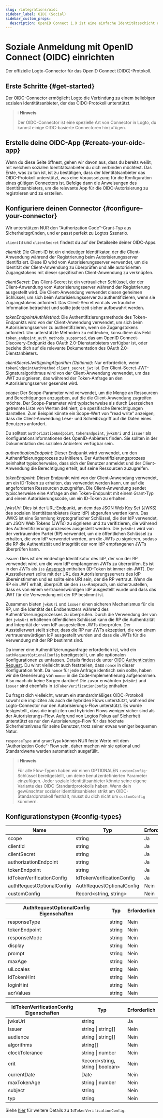 ```yaml
---
slug: /integrations/oidc
sidebar_label: OIDC (Social)
sidebar_custom_props:
  description: OpenID Connect 1.0 ist eine einfache Identitätsschicht auf dem OAuth 2.0-Protokoll.
---
```



# Soziale Anmeldung mit OpenID Connect (OIDC) einrichten

Der offizielle Logto-Connector für das OpenID Connect (OIDC)-Protokoll.

<GuideTip />

## Erste Schritte \{#get-started}

Der OIDC-Connector ermöglicht Logto die Verbindung zu einem beliebigen sozialen Identitätsanbieter, der das OIDC-Protokoll unterstützt.

> ℹ️ **Hinweis**
>
> Der OIDC-Connector ist eine spezielle Art von Connector in Logto, du kannst einige OIDC-basierte Connectoren hinzufügen.

## Erstelle deine OIDC-App \{#create-your-oidc-app}

Wenn du diese Seite öffnest, gehen wir davon aus, dass du bereits weißt, mit welchem sozialen Identitätsanbieter du dich verbinden möchtest. Das Erste, was zu tun ist, ist zu bestätigen, dass der Identitätsanbieter das OIDC-Protokoll unterstützt, was eine Voraussetzung für die Konfiguration eines gültigen Connectors ist. Befolge dann die Anweisungen des Identitätsanbieters, um die relevante App für die OIDC-Autorisierung zu registrieren und zu erstellen.

## Konfiguriere deinen Connector \{#configure-your-connector}

Wir unterstützen NUR den "Authorization Code"-Grant-Typ aus Sicherheitsgründen, und er passt perfekt zu Logtos Szenario.

`clientId` und `clientSecret` findest du auf der Detailseite deiner OIDC-Apps.

_clientId_: Die Client-ID ist ein eindeutiger Identifikator, der die Client-Anwendung während der Registrierung beim Autorisierungsserver identifiziert. Diese ID wird vom Autorisierungsserver verwendet, um die Identität der Client-Anwendung zu überprüfen und alle autorisierten Zugangstokens mit dieser spezifischen Client-Anwendung zu verknüpfen.

_clientSecret_: Das Client-Secret ist ein vertraulicher Schlüssel, der der Client-Anwendung vom Autorisierungsserver während der Registrierung ausgestellt wird. Die Client-Anwendung verwendet diesen geheimen Schlüssel, um sich beim Autorisierungsserver zu authentifizieren, wenn sie Zugangstokens anfordert. Das Client-Secret wird als vertrauliche Information betrachtet und sollte jederzeit sicher aufbewahrt werden.

_tokenEndpointAuthMethod_: Die Authentifizierungsmethode des Token-Endpunkts wird von der Client-Anwendung verwendet, um sich beim Autorisierungsserver zu authentifizieren, wenn sie Zugangstokens anfordert. Um unterstützte Methoden zu entdecken, konsultiere das Feld `token_endpoint_auth_methods_supported`, das am OpenID Connect-Discovery-Endpunkt des OAuth 2.0-Dienstanbieters verfügbar ist, oder beziehe dich auf die relevante Dokumentation des OAuth 2.0-Dienstanbieters.

_clientSecretJwtSigningAlgorithm (Optional)_: Nur erforderlich, wenn `tokenEndpointAuthMethod` `client_secret_jwt` ist. Der Client-Secret-JWT-Signaturalgorithmus wird von der Client-Anwendung verwendet, um das JWT zu signieren, das während der Token-Anfrage an den Autorisierungsserver gesendet wird.

_scope_: Der Scope-Parameter wird verwendet, um die Menge an Ressourcen und Berechtigungen anzugeben, auf die die Client-Anwendung zugreifen möchte. Der Scope-Parameter wird typischerweise als durch Leerzeichen getrennte Liste von Werten definiert, die spezifische Berechtigungen darstellen. Zum Beispiel könnte ein Scope-Wert von "read write" anzeigen, dass die Client-Anwendung Lese- und Schreibzugriff auf die Daten eines Benutzers anfordert.

Du solltest `authorizationEndpoint`, `tokenEndpoint`, `jwksUri` und `issuer` als Konfigurationsinformationen des OpenID-Anbieters finden. Sie sollten in der Dokumentation des sozialen Anbieters verfügbar sein.

_authenticationEndpoint_: Dieser Endpunkt wird verwendet, um den Authentifizierungsprozess zu initiieren. Der Authentifizierungsprozess beinhaltet typischerweise, dass sich der Benutzer anmeldet und der Client-Anwendung die Berechtigung erteilt, auf seine Ressourcen zuzugreifen.

_tokenEndpoint_: Dieser Endpunkt wird von der Client-Anwendung verwendet, um ein ID-Token zu erhalten, das verwendet werden kann, um auf die angeforderten Ressourcen zuzugreifen. Die Client-Anwendung sendet typischerweise eine Anfrage an den Token-Endpunkt mit einem Grant-Typ und einem Autorisierungscode, um ein ID-Token zu erhalten.

_jwksUri_: Dies ist der URL-Endpunkt, an dem das JSON Web Key Set (JWKS) des sozialen Identitätsanbieters (kurz IdP) abgerufen werden kann. Das JWKS ist eine Sammlung kryptografischer Schlüssel, die der IdP verwendet, um JSON Web Tokens (JWTs) zu signieren und zu verifizieren, die während des Authentifizierungsprozesses ausgestellt werden. Die `jwksUri` wird von der vertrauenden Partei (RP) verwendet, um die öffentlichen Schlüssel zu erhalten, die vom IdP verwendet werden, um die JWTs zu signieren, sodass die RP die Authentizität und Integrität der vom IdP empfangenen JWTs überprüfen kann.

_issuer_: Dies ist der eindeutige Identifikator des IdP, der von der RP verwendet wird, um die vom IdP empfangenen JWTs zu überprüfen. Es ist in den JWTs als `iss` [Anspruch](https://www.rfc-editor.org/rfc/rfc7519#section-4) enthalten (ID-Token ist immer ein JWT). Der Ausstellerwert sollte mit der URL des Autorisierungsservers des IdP übereinstimmen und es sollte eine URI sein, der die RP vertraut. Wenn die RP ein JWT erhält, überprüft sie den `iss`-Anspruch, um sicherzustellen, dass es von einem vertrauenswürdigen IdP ausgestellt wurde und dass das JWT für die Verwendung mit der RP bestimmt ist.

Zusammen bieten `jwksUri` und `issuer` einen sicheren Mechanismus für die RP, um die Identität des Endbenutzers während des Authentifizierungsprozesses zu überprüfen. Durch die Verwendung der von der `jwksUri` erhaltenen öffentlichen Schlüssel kann die RP die Authentizität und Integrität der vom IdP ausgestellten JWTs überprüfen. Der Ausstellerwert stellt sicher, dass die RP nur JWTs akzeptiert, die von einem vertrauenswürdigen IdP ausgestellt wurden und dass die JWTs für die Verwendung mit der RP bestimmt sind.

Da immer eine Authentifizierungsanfrage erforderlich ist, wird ein `authRequestOptionalConfig` bereitgestellt, um alle optionalen Konfigurationen zu umfassen. Details findest du unter [OIDC Authentication Request](https://openid.net/specs/openid-connect-core-1_0.html#AuthRequest). Du wirst vielleicht auch feststellen, dass `nonce` in dieser Konfiguration fehlt. Da `nonce` für jede Anfrage identisch sein sollte, haben wir die Generierung von `nonce` in die Code-Implementierung aufgenommen. Also mach dir keine Sorgen darüber! Die zuvor erwähnten `jwksUri` und `issuer` sind ebenfalls in `idTokenVerificationConfig` enthalten.

Du fragst dich vielleicht, warum ein standardmäßiges OIDC-Protokoll sowohl die impliziten als auch die hybriden Flows unterstützt, während der Logto-Connector nur den Autorisierungs-Flow unterstützt. Es wurde festgestellt, dass die impliziten und hybriden Flows weniger sicher sind als der Autorisierungs-Flow. Aufgrund von Logtos Fokus auf Sicherheit unterstützt es nur den Autorisierungs-Flow für das höchste Sicherheitsniveau für seine Benutzer, trotz seiner etwas weniger bequemen Natur.

`responseType` und `grantType` können NUR feste Werte mit dem "Authorization Code"-Flow sein, daher machen wir sie optional und Standardwerte werden automatisch ausgefüllt.

> ℹ️ **Hinweis**
>
> Für alle Flow-Typen haben wir einen OPTIONALEN `customConfig`-Schlüssel bereitgestellt, um deine benutzerdefinierten Parameter einzufügen.
> Jeder soziale Identitätsanbieter könnte seine eigene Variante des OIDC-Standardprotokolls haben. Wenn dein gewünschter sozialer Identitätsanbieter strikt am OIDC-Standardprotokoll festhält, musst du dich nicht um `customConfig` kümmern.

## Konfigurationstypen \{#config-types}

| Name                      | Typ                       | Erforderlich |
| ------------------------- | ------------------------- | ------------ |
| scope                     | string                    | Ja           |
| clientId                  | string                    | Ja           |
| clientSecret              | string                    | Ja           |
| authorizationEndpoint     | string                    | Ja           |
| tokenEndpoint             | string                    | Ja           |
| idTokenVerificationConfig | IdTokenVerificationConfig | Ja           |
| authRequestOptionalConfig | AuthRequestOptionalConfig | Nein         |
| customConfig              | Record\<string, string>   | Nein         |

| AuthRequestOptionalConfig Eigenschaften | Typ    | Erforderlich |
| --------------------------------------- | ------ | ------------ |
| responseType                            | string | Nein         |
| tokenEndpoint                           | string | Nein         |
| responseMode                            | string | Nein         |
| display                                 | string | Nein         |
| prompt                                  | string | Nein         |
| maxAge                                  | string | Nein         |
| uiLocales                               | string | Nein         |
| idTokenHint                             | string | Nein         |
| loginHint                               | string | Nein         |
| acrValues                               | string | Nein         |

| IdTokenVerificationConfig Eigenschaften | Typ                                | Erforderlich |
| --------------------------------------- | ---------------------------------- | ------------ |
| jwksUri                                 | string                             | Ja           |
| issuer                                  | string \| string[]                 | Nein         |
| audience                                | string \| string[]                 | Nein         |
| algorithms                              | string[]                           | Nein         |
| clockTolerance                          | string \| number                   | Nein         |
| crit                                    | Record\<string, string \| boolean> | Nein         |
| currentDate                             | Date                               | Nein         |
| maxTokenAge                             | string \| number                   | Nein         |
| subject                                 | string                             | Nein         |
| typ                                     | string                             | Nein         |

Siehe [hier](https://github.com/panva/jose/blob/main/docs/jwt/verify/interfaces/JWTVerifyOptions.md) für weitere Details zu `IdTokenVerificationConfig`.
